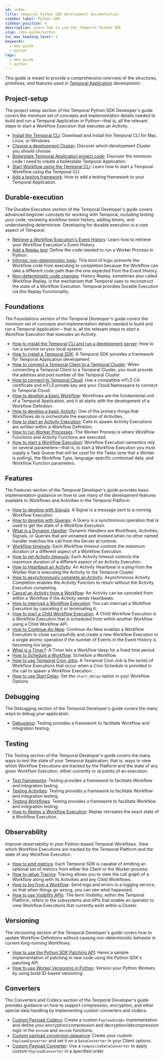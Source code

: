 ```yaml
---
id: index
title: Temporal Python SDK development documentation
sidebar_label: Python SDK
sidebar_position: 4
description: Learn how to use the Temporal Python SDK.
slug: /dev-guide/python
toc_max_heading_level: 4
keywords:
  - dev guide
  - python
tags:
  - dev-guide
  - python
---
```


This guide is meant to provide a comprehensive overview of the structures, primitives, and features used in [Temporal Application](/temporal#temporal-application) development.

## Project-setup

The project setup section of the Temporal Python SDK Developer's guide covers the minimum set of concepts and implementation details needed to build and run a Temporal Application in Python—that is, all the relevant steps to start a Workflow Execution that executes an Activity.

- [Install the Temporal CLI](/dev-guide/python/project-setup#install-cli): Download and install the Temporal CLI for Mac, Linux, or Windows.
- [Choose a development Cluster](/dev-guide/python/project-setup#choose-dev-cluster): Discover which development Cluster you should choose
- [Boilerplate Temporal Application project code](/dev-guide/python/project-setup#boilerplate-project): Discover the minimum code I need to create a boilerplate Temporal Application.
- [Start Workflow using the Temporal CLI](/dev-guide/python/project-setup#start-workflow): Learn how to start a Temporal Workflow using the Temporal CLI
- [Add a testing framework](/dev-guide/python/project-setup#test-framework): How to add a testing framework to your Temporal Application.

## Durable-execution

The Durable Execution section of the Temporal Developer's guide covers advanced beginner concepts for working with Temporal, including testing your code, reviewing workflow event history, adding timers, and understanding determinism. Developing for durable execution is a core aspect of Temporal.

- [Retrieve a Workflow Execution's Event History](/dev-guide/python/durable-execution#retrieve-event-history): Learn how to retrieve your Workflow Execution's Event History
- [Add a Replay test](/dev-guide/python/durable-execution#add-replay-test): Define the code needed to run a Worker Process in Python.
- [Intrinsic non-deterministic logic](/dev-guide/python/durable-execution#intrinsic-non-deterministic-logic): This kind of logic prevents the Workflow code from executing to completion because the Workflow can take a different code path than the one expected from the Event History.
- [Non-deterministic code changes](/dev-guide/python/durable-execution#durability-through-replays): History Replay, sometimes also called Workflow Replay, is the mechanism that Temporal uses to reconstruct the state of a Workflow Execution. Temporal provides Durable Execution via this Replay Functionality.

## Foundations

The Foundations section of the Temporal Developer's guide covers the minimum set of concepts and implementation details needed to build and run a Temporal Application – that is, all the relevant steps to start a Workflow Execution that executes an Activity.

- [How to install the Temporal CLI and run a development server](/dev-guide/typescript/foundations#run-a-development-server): How to run a service on your local system.
- [How to install a Temporal SDK](/dev-guide/python/foundations#install-a-temporal-sdk): A Temporal SDK provides a framework for Temporal Application development.
- [How to connect a Temporal Client to a Temporal Cluster](/develop/python/temporal-client): When connecting a Temporal Client to a Temporal Cluster, you must provide the address and port number of the Temporal Cluster.
- [How to connect to Temporal Cloud](/develop/python/temporal-client#connect-to-temporal-cloud): Use a compatible mTLS CA certificate and mTLS private key and your Cloud Namespace to connect to Temporal Cloud.
- [How to develop a basic Workflow](/dev-guide/python/foundations#develop-workflows): Workflows are the fundamental unit of a Temporal Application, and it all starts with the development of a Workflow Definition.
- [How to develop a basic Activity](/dev-guide/python/foundations#develop-activities): One of the primary things that Workflows do is orchestrate the execution of Activities.
- [How to start an Activity Execution](/dev-guide/python/foundations#activity-execution): Calls to spawn Activity Executions are written within a Workflow Definition.
- [How to run Worker Processes](/dev-guide/python/foundations#run-a-dev-worker): The Worker Process is where Workflow Functions and Activity Functions are executed.
- [How to start a Workflow Execution](/develop/python/temporal-client#start-workflow-execution): Workflow Execution semantics rely on several parameters—that is, to start a Workflow Execution you must supply a Task Queue that will be used for the Tasks (one that a Worker is polling), the Workflow Type, language-specific contextual data, and Workflow Function parameters.

## Features

The Features section of the Temporal Developer's guide provides basic implementation guidance on how to use many of the development features available to Workflows and Activities in the Temporal Platform.

- [How to develop with Signals](/dev-guide/python/features#signals): A Signal is a message sent to a running Workflow Execution
- [How to develop with Queries](/dev-guide/python/features#queries): A Query is a synchronous operation that is used to get the state of a Workflow Execution.
- [What is a Dynamic Handler](/dev-guide/python/features#dynamic-handler): Dynamic Handlers are Workflows, Activities, Signals, or Queries that are unnamed and invoked when no other named handler matches the call from the Server at runtime.
- [Workflow timeouts](/dev-guide/python/features#workflow-timeouts): Each Workflow timeout controls the maximum duration of a different aspect of a Workflow Execution.
- [How to set Activity timeouts](/dev-guide/python/features#activity-timeouts): Each Activity timeout controls the maximum duration of a different aspect of an Activity Execution.
- [How to Heartbeat an Activity](/dev-guide/python/features#activity-heartbeats): An Activity Heartbeat is a ping from the Worker that is executing the Activity to the Temporal Cluster.
- [How to asynchronously complete an Activity](/dev-guide/python/features#asynchronous-activity-completion): Asynchronous Activity Completion enables the Activity Function to return without the Activity Execution completing.
- [Cancel an Activity from a Workflow](/dev-guide/python/features#cancel-an-activity): An Activity can be canceled from within a Workflow if the Activity sends Heartbeats.
- [How to interrupt a Workflow Execution](/dev-guide/python/features#interrupt-a-workflow-execution): You can interrupt a Workflow Execution by canceling it or terminating it.
- [How to start a Child Workflow Execution](/dev-guide/python/features#child-workflows): A Child Workflow Execution is a Workflow Execution that is scheduled from within another Workflow using a Child Workflow API.
- [How to Continue-As-New](/dev-guide/python/features#continue-as-new): Continue-As-New enables a Workflow Execution to close successfully and create a new Workflow Execution in a single atomic operation if the number of Events in the Event History is becoming too large.
- [What is a Timer?](/dev-guide/python/features#timers): A Timer lets a Workflow sleep for a fixed time period.
- [How to Schedule a Workflow](/dev-guide/python/features#schedule-a-workflow): Schedule a Workflow.
- [How to use Temporal Cron Jobs](/dev-guide/python/features#temporal-cron-jobs): A Temporal Cron Job is the series of Workflow Executions that occur when a Cron Schedule is provided in the call to spawn a Workflow Execution.
- [How to use Start Delay](/dev-guide/python/features#start-delay): Set the `start_delay` option in your Workflow Options.

## Debugging

The Debugging section of the Temporal Developer's guide covers the many ways to debug your application.

- [Debugging](/dev-guide/python/debugging#debug): Testing provides a framework to facilitate Workflow and integration testing.

## Testing

The Testing section of the Temporal Developer's guide covers the many ways to test the state of your Temporal Application; that is, ways to view which Workflow Executions are tracked by the Platform and the state of any given Workflow Execution, either currently or at points of an execution.

- [Test frameworks](/dev-guide/python/testing#test-frameworks): Testing provides a framework to facilitate Workflow and integration testing.
- [Testing Activities](/dev-guide/python/testing#test-activities): Testing provides a framework to facilitate Workflow and integration testing.
- [Testing Workflows](/dev-guide/python/testing#test-workflows): Testing provides a framework to facilitate Workflow and integration testing.
- [How to Replay a Workflow Execution](/dev-guide/python/testing#replay): Replay recreates the exact state of a Workflow Execution.

## Observability

Improve observability in your Python-based Temporal Workflows. View which Workflow Executions are tracked by the Temporal Platform and the state of any Workflow Execution.

- [How to emit metrics](/dev-guide/python/observability#metrics): Each Temporal SDK is capable of emitting an optional set of metrics from either the Client or the Worker process.
- [How to setup Tracing](/dev-guide/python/observability#tracing): Tracing allows you to view the call graph of a Workflow along with its Activities and any Child Workflows.
- [How to log from a Workflow](/dev-guide/python/observability#logging): Send logs and errors to a logging service, so that when things go wrong, you can see what happened.
- [How to use Visibility APIs](/dev-guide/python/observability#visibility): The term Visibility, within the Temporal Platform, refers to the subsystems and APIs that enable an operator to view Workflow Executions that currently exist within a Cluster.

## Versioning

The Versioning section of the Temporal Developer's guide covers how to update Workflow Definitions without causing non-deterministic behavior in current long-running Workflows.

- [How to use the Python SDK Patching API](/dev-guide/python/versioning#python-sdk-patching-api): Heres a sample implementation of patching in new code using the Python SDK's patching API.
- [How to use Worker Versioning in Python](/dev-guide/python/versioning#worker-versioning): Version your Python Workers by using build ID-based versioning

## Converters

The Converters and Codecs section of the Temporal Developer's guide provides guidance on how to support compression, encryption, and other special data handling by implementing custom converters and codecs.

- [Custom Payload Codecs](/dev-guide/python/converters#custom-payload-codec): Create a custom `PayloadCodec` implementation and define your encryption/compression and decryption/decompression logic in the `encode` and `decode` functions.
- [Custom payload conversion sequence](/dev-guide/python/converters#conversion-sequence): Create your custom `PayloadConverter` and set it on a `DataConverter` in your Client options.
- [Custom Payload Converter](/dev-guide/python/converters#custom-payload-converter): Use a `CompositeDataConverter` to apply custom `PayloadConverter` in a specified order.
